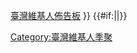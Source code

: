 {{Navbox with columns
| name = 臺灣維基人季聚
| title = 臺灣維基人季聚
| state = {{{state|autocollapse}}}
| image =
| above =
| listclass = hlist
| fullwidth = yes
| col1 = {{Navbox subgroup
 | group1 = 2005年
 | list1 =
* [[Wikipedia:聚會/臺灣維基人聚會/2005年臺灣維基人春聚|春]]
* [[Wikipedia:聚會/臺灣維基人聚會/2005年臺灣維基人夏聚|夏]]
* [[Wikipedia:聚會/臺灣維基人聚會/2005年臺灣維基人秋聚|秋]]
* [[Wikipedia:聚會/臺灣維基人聚會/2005年臺灣維基人冬聚|冬]]
 | group2 = 2006年
 | list2 =
* [[Wikipedia:聚會/臺灣維基人聚會/2006年臺灣維基人春聚|春]]
* [[Wikipedia:聚會/臺灣維基人聚會/2006年臺灣維基人夏聚|夏]]
* [[Wikipedia:聚會/臺灣維基人聚會/2006年臺灣維基人秋聚|秋]]
* [[Wikipedia:聚會/臺灣維基人聚會/2006年臺灣維基人冬聚|冬]]
 | group3 = 2007年
 | list3 =
* {{color|grey|春}}
* [[Wikipedia:聚會/臺灣維基人聚會/2007年臺灣維基人夏聚|夏]]
* [[Wikipedia:聚會/臺灣維基人聚會/2007年臺灣維基人秋聚|秋]]
* {{color|grey|冬}}
 | group4 = 2008年
 | list4 =
* {{color|grey|春}}
* {{color|grey|夏}}
* {{color|grey|秋}}
* {{color|grey|冬}}
 | group5 = 2009年
 | list5 =
* [[Wikipedia:聚會/臺灣維基人聚會/2009年臺灣維基人春聚|春]]
* {{color|grey|夏}}
* {{color|grey|秋}}
* {{color|grey|冬}}
}}
| col2 = {{Navbox subgroup
 | group6 = 2010年
 | list6 =
* {{color|grey|春}}
* [[Wikipedia:聚會/臺灣維基人聚會/2010年臺灣維基人夏聚暨中華民國維基媒體協會會員會議|夏]]
* [[Wikipedia:聚會/臺灣維基人聚會/2010年臺灣維基人秋聚|秋]]
* [[Wikipedia:聚會/臺灣維基人聚會/2010年臺灣維基人冬聚|冬]]
 | group7 = 2011年
 | list7 =
* [[Wikipedia:聚會/臺灣維基人聚會/2011年臺灣維基人春聚|春]]
* [[Wikipedia:聚會/臺灣維基人聚會/2011年臺灣維基人夏聚|夏]]
* [[Wikipedia:聚會/臺灣維基人聚會/2011年臺灣維基人秋聚|秋]]
* [[Wikipedia:聚會/臺灣維基人聚會/2011年臺灣維基人冬聚|冬]]
 | group8 = 2012年
 | list8 =
* [[Wikipedia:聚會/臺灣維基人聚會/2012年臺灣維基人春聚|春]]
* [[Wikipedia:聚會/臺灣維基人聚會/2012年臺灣維基人夏聚|夏]]
* [[Wikipedia:聚會/臺灣維基人聚會/2012年臺灣維基人秋聚|秋]]
* [[Wikipedia:聚會/臺灣維基人聚會/2012年臺灣維基人冬聚|冬]]
 | group9 = 2013年
 | list9 =
* [[Wikipedia:聚會/臺灣維基人聚會/2013年臺灣維基人春聚|春]]
* [[Wikipedia:聚會/臺灣維基人聚會/2013年臺灣維基人夏聚|夏]]
* [[Wikipedia:聚會/臺灣維基人聚會/2013年臺灣維基人秋聚|秋]]
* [[Wikipedia:聚會/臺灣維基人聚會/2013年臺灣維基人冬聚|冬]]
 | group10 = 2014年
 | list10 =
* [[Wikipedia:聚會/臺灣維基人聚會/2014年臺灣維基人春聚|春]]（此後季聚停辦）
}}
| below = [[Template:台灣維基人聚會|臺灣維基人聚會]]{{.w}}[[Wikipedia:台灣維基人佈告板|臺灣維基人佈告板]]
}}
{{#if:{{{nocat|}}}||[[Category:臺灣維基人季聚]]}}